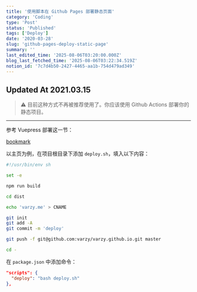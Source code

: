 ```yaml
---
title: '使用脚本在 Github Pages 部署静态页面'
category: 'Coding'
type: 'Post'
status: 'Published'
tags: ['Deploy']
date: '2020-03-28'
slug: 'github-pages-deploy-static-page'
summary: ''
last_edited_time: '2025-08-06T03:20:00.000Z'
blog_last_fetched_time: '2025-08-06T03:22:34.519Z'
notion_id: '7c7d4b50-2427-4465-aa1b-754d479ad349'
---
```


## Updated At 2021.03.15

> ⚠️ 目前这种方式不再被推荐使用了。你应该使用 Github Actions 部署你的静态项目。

---

参考 Vuepress 部署这一节：

[bookmark](https://vuepress.vuejs.org/zh/guide/deploy.html)

以主页为例，在项目根目录下添加 `deploy.sh`，填入以下内容：

```bash
#!/usr/bin/env sh

set -e

npm run build

cd dist

echo 'varzy.me' > CNAME

git init
git add -A
git commit -m 'deploy'

git push -f git@github.com:varzy/varzy.github.io.git master

cd -
```

在 `package.json` 中添加命令：

```json
"scripts": {
  "deploy": "bash deploy.sh"
},
```
